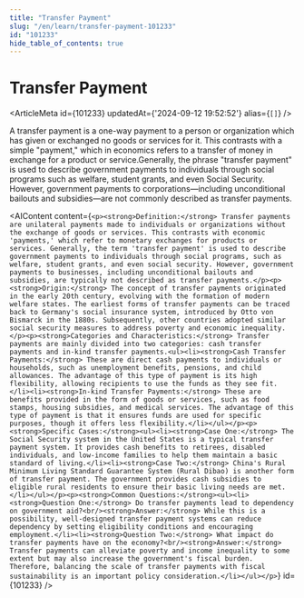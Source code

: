 ```yaml
---
title: "Transfer Payment"
slug: "/en/learn/transfer-payment-101233"
id: "101233"
hide_table_of_contents: true
---
```



# Transfer Payment

<ArticleMeta id={101233} updatedAt={'2024-09-12 19:52:52'} alias={`[]`} />
<div className='border-solid border-b border-t-0 my-4 border-[var(--ifm-color-gray-300)]' />

A transfer payment is a one-way payment to a person or organization which has given or exchanged no goods or services for it. This contrasts with a simple "payment," which in economics refers to a transfer of money in exchange for a product or service.Generally, the phrase "transfer payment" is used to describe government payments to individuals through social programs such as welfare, student grants, and even Social Security. However, government payments to corporations—including unconditional bailouts and subsidies—are not commonly described as transfer payments.

<AIContent content={`<p><strong>Definition:</strong> Transfer payments are unilateral payments made to individuals or organizations without the exchange of goods or services. This contrasts with economic 'payments,' which refer to monetary exchanges for products or services. Generally, the term 'transfer payment' is used to describe government payments to individuals through social programs, such as welfare, student grants, and even social security. However, government payments to businesses, including unconditional bailouts and subsidies, are typically not described as transfer payments.</p><p><strong>Origin:</strong> The concept of transfer payments originated in the early 20th century, evolving with the formation of modern welfare states. The earliest forms of transfer payments can be traced back to Germany's social insurance system, introduced by Otto von Bismarck in the 1880s. Subsequently, other countries adopted similar social security measures to address poverty and economic inequality.</p><p><strong>Categories and Characteristics:</strong> Transfer payments are mainly divided into two categories: cash transfer payments and in-kind transfer payments.<ul><li><strong>Cash Transfer Payments:</strong> These are direct cash payments to individuals or households, such as unemployment benefits, pensions, and child allowances. The advantage of this type of payment is its high flexibility, allowing recipients to use the funds as they see fit.</li><li><strong>In-kind Transfer Payments:</strong> These are benefits provided in the form of goods or services, such as food stamps, housing subsidies, and medical services. The advantage of this type of payment is that it ensures funds are used for specific purposes, though it offers less flexibility.</li></ul></p><p><strong>Specific Cases:</strong><ul><li><strong>Case One:</strong> The Social Security system in the United States is a typical transfer payment system. It provides cash benefits to retirees, disabled individuals, and low-income families to help them maintain a basic standard of living.</li><li><strong>Case Two:</strong> China's Rural Minimum Living Standard Guarantee System (Rural Dibao) is another form of transfer payment. The government provides cash subsidies to eligible rural residents to ensure their basic living needs are met.</li></ul></p><p><strong>Common Questions:</strong><ul><li><strong>Question One:</strong> Do transfer payments lead to dependency on government aid?<br/><strong>Answer:</strong> While this is a possibility, well-designed transfer payment systems can reduce dependency by setting eligibility conditions and encouraging employment.</li><li><strong>Question Two:</strong> What impact do transfer payments have on the economy?<br/><strong>Answer:</strong> Transfer payments can alleviate poverty and income inequality to some extent but may also increase the government's fiscal burden. Therefore, balancing the scale of transfer payments with fiscal sustainability is an important policy consideration.</li></ul></p>`} id={101233} />
